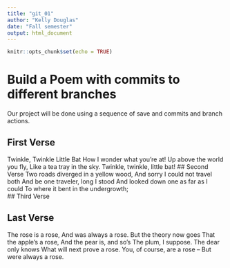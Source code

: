 ```yaml
---
title: "git_01"
author: "Kelly Douglas"
date: "Fall semester"
output: html_document
---
```


```r
knitr::opts_chunk$set(echo = TRUE)
```
# Build a Poem with commits to different branches
Our project will be done using a sequence of save and commits and branch actions.
<!-- Do not modify or change any text in "!--" bracketed areas such as this --- these are instructions to
you, if you change any of this the git program will notice it and compromise your git merging strategy !-->

## First Verse 
<!--Put the first five lines of a poem by Lewis Carrol in this section!-->
Twinkle, Twinkle Little Bat
How I wonder what you're at!
Up above the world you fly,
Like a tea tray in the sky.
Twinkle, twinkle, little bat!
## Second Verse
<!--Put the first five lines of a poem by Robert Frost here!-->
Two roads diverged in a yellow wood,
And sorry I could not travel both
And be one traveler, long I stood
And looked down one as far as I could
To where it bent in the undergrowth;  
## Third Verse
<!--Put the first two verses of The Walrus and the Carpenter here!-->

## Last Verse
<!--Put a short poem of your choice 8-20 lines,here!-->
The rose is a rose,
And was always a rose.
But the theory now goes
That the apple’s a rose,
And the pear is, and so’s
The plum, I suppose.
The dear only knows
What will next prove a rose.
You, of course, are a rose –
But were always a rose.